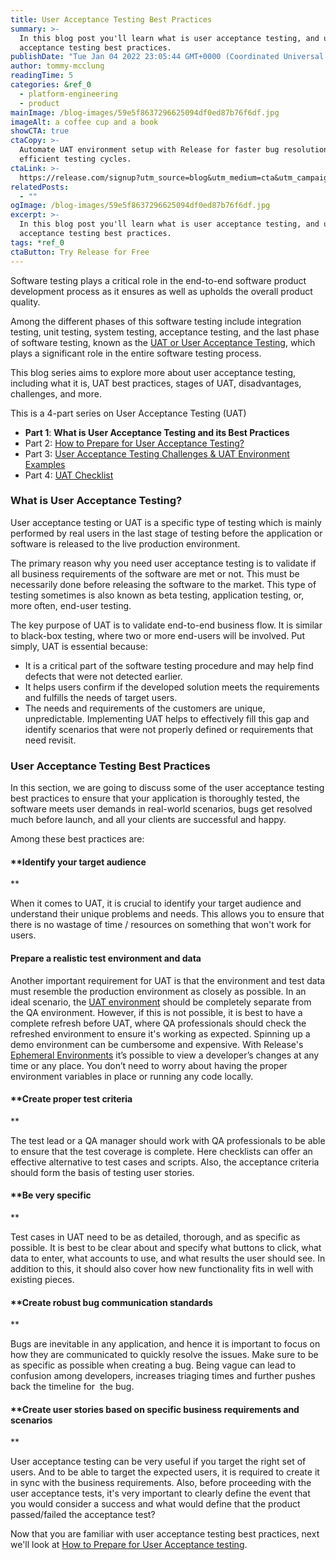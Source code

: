 ```yaml
---
title: User Acceptance Testing Best Practices
summary: >-
  In this blog post you'll learn what is user acceptance testing, and user
  acceptance testing best practices.
publishDate: "Tue Jan 04 2022 23:05:44 GMT+0000 (Coordinated Universal Time)"
author: tommy-mcclung
readingTime: 5
categories: &ref_0
  - platform-engineering
  - product
mainImage: /blog-images/59e5f8637296625094df0ed87b76f6df.jpg
imageAlt: a coffee cup and a book
showCTA: true
ctaCopy: >-
  Automate UAT environment setup with Release for faster bug resolution and
  efficient testing cycles.
ctaLink: >-
  https://release.com/signup?utm_source=blog&utm_medium=cta&utm_campaign=blog-cta&utm_content=user-acceptance-testing-best-practices
relatedPosts:
  - ""
ogImage: /blog-images/59e5f8637296625094df0ed87b76f6df.jpg
excerpt: >-
  In this blog post you'll learn what is user acceptance testing, and user
  acceptance testing best practices.
tags: *ref_0
ctaButton: Try Release for Free
---
```


Software testing plays a critical role in the end-to-end software product development process as it ensures as well as upholds the overall product quality.

Among the different phases of this software testing include integration testing, unit testing, system testing, acceptance testing, and the last phase of software testing, known as the [UAT or User Acceptance Testing](https://releasehub.com/user-acceptance-testing-with-ephemeral-environments), which plays a significant role in the entire software testing process.

This blog series aims to explore more about user acceptance testing, including what it is, UAT best practices, stages of UAT, disadvantages, challenges, and more.

This is a 4-part series on User Acceptance Testing (UAT)

- **Part 1**: **What is User Acceptance Testing and its Best Practices**
- Part 2: [How to Prepare for User Acceptance Testing?](https://releasehub.com/blog/how-do-you-prepare-for-user-acceptance-testing)
- Part 3: [User Acceptance Testing Challenges & UAT Environment Examples](https://releasehub.com//blog/what-are-the-challenges-faced-during-uat-testing)
- Part 4: [UAT Checklist](https://releasehub.com/blog/user-acceptance-testing-checklist)

### What is User Acceptance Testing?

User acceptance testing or UAT is a specific type of testing which is mainly performed by real users in the last stage of testing before the application or software is released to the live production environment.

The primary reason why you need user acceptance testing is to validate if all business requirements of the software are met or not. This must be necessarily done before releasing the software to the market. This type of testing sometimes is also known as beta testing, application testing, or, more often, end-user testing.

The key purpose of UAT is to validate end-to-end business flow. It is similar to black-box testing, where two or more end-users will be involved. Put simply, UAT is essential because:

- It is a critical part of the software testing procedure and may help find defects that were not detected earlier.
- It helps users confirm if the developed solution meets the requirements and fulfills the needs of target users.
- The needs and requirements of the customers are unique, unpredictable. Implementing UAT helps to effectively fill this gap and identify scenarios that were not properly defined or requirements that need revisit.

### User Acceptance Testing Best Practices

In this section, we are going to discuss some of the user acceptance testing best practices to ensure that your application is thoroughly tested, the software meets user demands in real-world scenarios, bugs get resolved much before launch, and all your clients are successful and happy.

Among these best practices are:

#### ‍\*\*Identify your target audience

\*\*

When it comes to UAT, it is crucial to identify your target audience and understand their unique problems and needs. This allows you to ensure that there is no wastage of time / resources on something that won't work for users.

#### **Prepare a realistic test environment and data**‍

Another important requirement for UAT is that the environment and test data must resemble the production environment as closely as possible. In an ideal scenario, the [UAT environment](https://releasehub.com/user-acceptance-testing-with-ephemeral-environments) should be completely separate from the QA environment. However, if this is not possible, it is best to have a complete refresh before UAT, where QA professionals should check the refreshed environment to ensure it's working as expected. Spinning up a demo environment can be cumbersome and expensive. With Release's [Ephemeral Environments](https://releasehub.com/ephemeral-environments) it’s possible to view a developer’s changes at any time or any place. You don’t need to worry about having the proper environment variables in place or running any code locally.

#### \*\*Create proper test criteria

\*\*

The test lead or a QA manager should work with QA professionals to be able to ensure that the test coverage is complete. Here checklists can offer an effective alternative to test cases and scripts. Also, the acceptance criteria should form the basis of testing user stories.

#### \*\*Be very specific

\*\*

Test cases in UAT need to be as detailed, thorough, and as specific as possible. It is best to be clear about and specify what buttons to click, what data to enter, what accounts to use, and what results the user should see. In addition to this, it should also cover how new functionality fits in well with existing pieces.

#### \*\*Create robust bug communication standards

\*\*

Bugs are inevitable in any application, and hence it is important to focus on how they are communicated to quickly resolve the issues. Make sure to be as specific as possible when creating a bug. Being vague can lead to confusion among developers, increases triaging times and further pushes back the timeline for  the bug.

#### \*\*Create user stories based on specific business requirements and scenarios

\*\*

User acceptance testing can be very useful if you target the right set of users. And to be able to target the expected users, it is required to create it in sync with the business requirements. Also, before proceeding with the user acceptance tests, it's very important to clearly define the event that you would consider a success and what would define that the product passed/failed the acceptance test?

Now that you are familiar with user acceptance testing best practices, next we'll look at [How to Prepare for User Acceptance testing](https://releasehub.com/blog/how-do-you-prepare-for-user-acceptance-testing).
